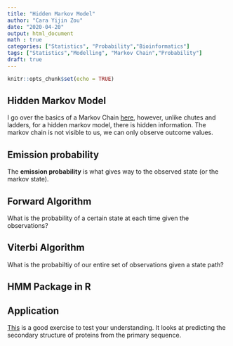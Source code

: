 ```yaml
---
title: "Hidden Markov Model"
author: "Cara Yijin Zou"
date: "2020-04-20"
output: html_document
math : true
categories: ["Statistics", "Probability","Bioinformatics"]
tags: ["Statistics","Modelling", "Markov Chain","Probability"]
draft: true
---
```


```r
knitr::opts_chunk$set(echo = TRUE)
```

## Hidden Markov Model
I go over the basics of a Markov Chain [here](../Markov_chain), however, unlike chutes and ladders, for a hidden markov model, there is hidden information. The markov chain is not visible to us, we can only observe outcome values. 

## Emission probability
The **emission probability** is what gives way to the observed state (or the markov state).

## Forward Algorithm
What is the probability of a certain state at each time given the observations? 

## Viterbi Algorithm
What is the probabiltiy of our entire set of observations given a state path?

## HMM Package in R 


## Application
[This](https://www.kaggle.com/alfrandom/protein-secondary-structure/data) is a good exercise to test your understanding. It looks at predicting the secondary structure of proteins from the primary sequence. 
